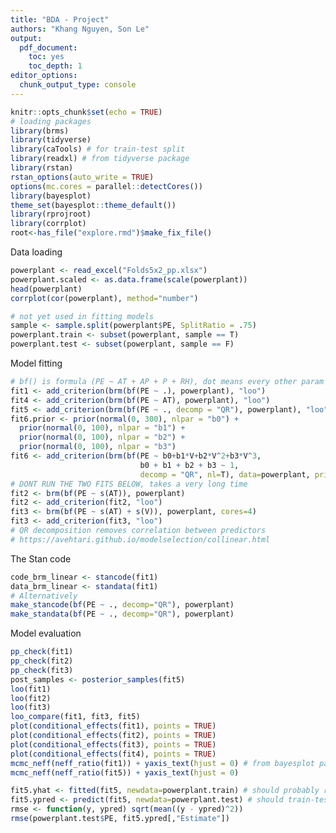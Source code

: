 ```yaml
---
title: "BDA - Project"
authors: "Khang Nguyen, Son Le"
output:
  pdf_document:
    toc: yes
    toc_depth: 1
editor_options: 
  chunk_output_type: console
---
```



```r
knitr::opts_chunk$set(echo = TRUE)
# loading packages
library(brms)
library(tidyverse)
library(caTools) # for train-test split
library(readxl) # from tidyverse package
library(rstan)
rstan_options(auto_write = TRUE)
options(mc.cores = parallel::detectCores())
library(bayesplot)
theme_set(bayesplot::theme_default())
library(rprojroot)
library(corrplot)
root<-has_file("explore.rmd")$make_fix_file()
```

Data loading

```r
powerplant <- read_excel("Folds5x2_pp.xlsx")
powerplant.scaled <- as.data.frame(scale(powerplant))
head(powerplant)
corrplot(cor(powerplant), method="number")
```

```r
# not yet used in fitting models
sample <- sample.split(powerplant$PE, SplitRatio = .75)
powerplant.train <- subset(powerplant, sample == T)
powerplant.test <- subset(powerplant, sample == F)
```

Model fitting

```r
# bf() is formula (PE ~ AT + AP + P + RH), dot means every other param
fit1 <- add_criterion(brm(bf(PE ~ .), powerplant), "loo")
fit4 <- add_criterion(brm(bf(PE ~ AT), powerplant), "loo")
fit5 <- add_criterion(brm(bf(PE ~ ., decomp = "QR"), powerplant), "loo")
fit6.prior <- prior(normal(0, 300), nlpar = "b0") +
  prior(normal(0, 100), nlpar = "b1") +
  prior(normal(0, 100), nlpar = "b2") +
  prior(normal(0, 100), nlpar = "b3")
fit6 <- add_criterion(brm(bf(PE ~ b0+b1*V+b2*V^2+b3*V^3,
                             b0 + b1 + b2 + b3 ~ 1,
                             decomp = "QR", nl=T), data=powerplant, prior=fit6.prior), "loo")
# DONT RUN THE TWO FITS BELOW, takes a very long time
fit2 <- brm(bf(PE ~ s(AT)), powerplant)
fit2 <- add_criterion(fit2, "loo")
fit3 <- brm(bf(PE ~ s(AT) + s(V)), powerplant, cores=4)
fit3 <- add_criterion(fit3, "loo")
# QR decomposition removes correlation between predictors
# https://avehtari.github.io/modelselection/collinear.html
```

The Stan code

```r
code_brm_linear <- stancode(fit1)
data_brm_linear <- standata(fit1)
# Alternatively
make_stancode(bf(PE ~ ., decomp="QR"), powerplant)
make_standata(bf(PE ~ ., decomp="QR"), powerplant)
```

Model evaluation

```r
pp_check(fit1)
pp_check(fit2)
pp_check(fit3)
post_samples <- posterior_samples(fit5)
loo(fit1)
loo(fit2)
loo(fit3)
loo_compare(fit1, fit3, fit5)
plot(conditional_effects(fit1), points = TRUE)
plot(conditional_effects(fit2), points = TRUE)
plot(conditional_effects(fit3), points = TRUE)
plot(conditional_effects(fit4), points = TRUE)
mcmc_neff(neff_ratio(fit1)) + yaxis_text(hjust = 0) # from bayesplot package
mcmc_neff(neff_ratio(fit5)) + yaxis_text(hjust = 0)
```


```r
fit5.yhat <- fitted(fit5, newdata=powerplant.train) # should probably refit with train data only
fit5.ypred <- predict(fit5, newdata=powerplant.test) # should train-test split?
rmse <- function(y, ypred) sqrt(mean((y - ypred)^2))
rmse(powerplant.test$PE, fit5.ypred[,"Estimate"])
```